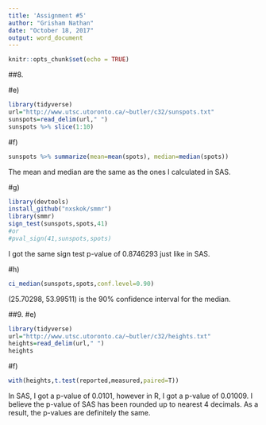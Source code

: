 ---
title: 'Assignment #5'
author: "Grisham Nathan"
date: "October 18, 2017"
output: word_document
---

```{r setup, include=FALSE}
knitr::opts_chunk$set(echo = TRUE)

```

##8.

#e)

```{r}
library(tidyverse)
url="http://www.utsc.utoronto.ca/~butler/c32/sunspots.txt"
sunspots=read_delim(url," ")
sunspots %>% slice(1:10)
```

#f)
```{r}
sunspots %>% summarize(mean=mean(spots), median=median(spots))
```
The mean and median are the same as the ones I calculated in SAS.

#g)
```{r}
library(devtools)
install_github("nxskok/smmr")
library(smmr)
sign_test(sunspots,spots,41)
#or
#pval_sign(41,sunspots,spots)
```
I got the same sign test p-value of 0.8746293 just like in SAS.

#h)
```{r}
ci_median(sunspots,spots,conf.level=0.90)
```
(25.70298, 53.99511) is the 90% confidence interval for the median.

##9.
#e)
```{r}
library(tidyverse)
url="http://www.utsc.utoronto.ca/~butler/c32/heights.txt"
heights=read_delim(url," ")
heights
```
#f)
```{r}
with(heights,t.test(reported,measured,paired=T))
```
In SAS, I got a p-value of 0.0101, however in R, I got a p-value of 0.01009. I believe the p-value of SAS has been rounded up to nearest 4 decimals. As a result, the p-values are definitely the same.
